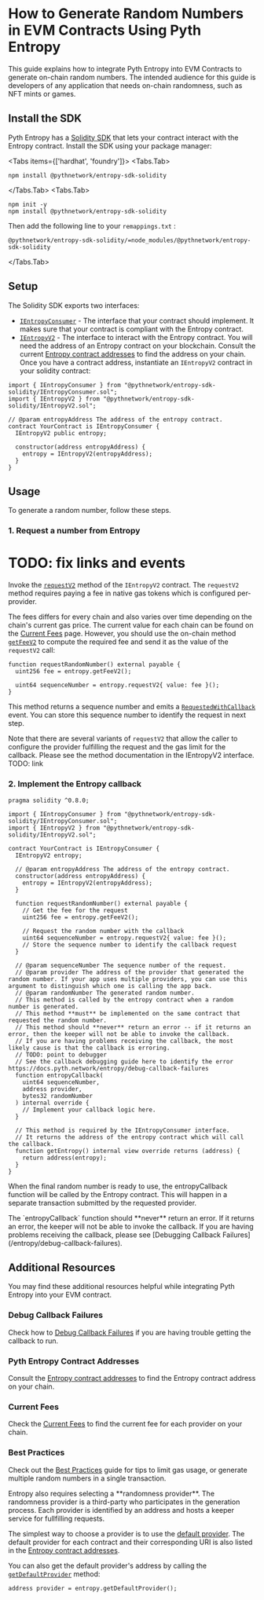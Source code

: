 
# How to Generate Random Numbers in EVM Contracts Using Pyth Entropy

This guide explains how to integrate Pyth Entropy into EVM Contracts to generate on-chain random numbers.
The intended audience for this guide is developers of any application that needs on-chain randomness, such as NFT mints or games.

## Install the SDK

Pyth Entropy has a [Solidity SDK](https://github.com/pyth-network/pyth-crosschain/tree/main/target_chains/ethereum/entropy_sdk/solidity) that lets your contract interact with the Entropy contract.
Install the SDK using your package manager:

<Tabs items={['hardhat', 'foundry']}>
<Tabs.Tab>
```shell copy
npm install @pythnetwork/entropy-sdk-solidity
```
</Tabs.Tab>
<Tabs.Tab>
```shell copy
npm init -y
npm install @pythnetwork/entropy-sdk-solidity
```

Then add the following line to your `remappings.txt` :

```text copy
@pythnetwork/entropy-sdk-solidity/=node_modules/@pythnetwork/entropy-sdk-solidity
```

</Tabs.Tab>
</Tabs>

## Setup

The Solidity SDK exports two interfaces:

- [`IEntropyConsumer`](https://github.com/pyth-network/pyth-crosschain/blob/main/target_chains/ethereum/entropy_sdk/solidity/IEntropyConsumer.sol) - The interface that your contract should implement. It makes sure that your contract is compliant with the Entropy contract.
- [`IEntropyV2`](https://github.com/pyth-network/pyth-crosschain/blob/main/target_chains/ethereum/entropy_sdk/solidity/IEntropyV2.sol) - The interface to interact with the Entropy contract.
  You will need the address of an Entropy contract on your blockchain.
  Consult the current [Entropy contract addresses](../contract-addresses) to find the address on your chain.
  Once you have a contract address, instantiate an `IEntropyV2` contract in your solidity contract:

```solidity copy
import { IEntropyConsumer } from "@pythnetwork/entropy-sdk-solidity/IEntropyConsumer.sol";
import { IEntropyV2 } from "@pythnetwork/entropy-sdk-solidity/IEntropyV2.sol";

// @param entropyAddress The address of the entropy contract.
contract YourContract is IEntropyConsumer {
  IEntropyV2 public entropy;

  constructor(address entropyAddress) {
    entropy = IEntropyV2(entropyAddress);
  }
}

```

## Usage

To generate a random number, follow these steps.

### 1. Request a number from Entropy

# TODO: fix links and events

Invoke the [`requestV2`](https://github.com/pyth-network/pyth-crosschain/blob/main/target_chains/ethereum/entropy_sdk/solidity/IEntropy.sol#L83) method of the `IEntropyV2` contract.
The `requestV2` method requires paying a fee in native gas tokens which is configured per-provider.

The fees differs for every chain and also varies over time depending on the chain's current gas price.
The current value for each chain can be found on the [Current Fees](../current-fees) page.
However, you should use the on-chain method [`getFeeV2`](https://github.com/pyth-network/pyth-crosschain/blob/main/target_chains/ethereum/entropy_sdk/solidity/IEntropy.sol#L101) to compute the required fee and send it as the value of the `requestV2` call:

```solidity copy
function requestRandomNumber() external payable {
  uint256 fee = entropy.getFeeV2();

  uint64 sequenceNumber = entropy.requestV2{ value: fee }();
}

```

This method returns a sequence number and emits a [`RequestedWithCallback`](https://github.com/pyth-network/pyth-crosschain/blob/main/target_chains/ethereum/entropy_sdk/solidity/EntropyEvents.sol#L10) event. You can store this sequence number to identify the request in next step.

Note that there are several variants of `requestV2` that allow the caller to configure the provider fulfilling the request and the gas limit for the callback.
Please see the method documentation in the IEntropyV2 interface. TODO: link

### 2. Implement the Entropy callback

```solidity {28-42} copy
pragma solidity ^0.8.0;

import { IEntropyConsumer } from "@pythnetwork/entropy-sdk-solidity/IEntropyConsumer.sol";
import { IEntropyV2 } from "@pythnetwork/entropy-sdk-solidity/IEntropyV2.sol";

contract YourContract is IEntropyConsumer {
  IEntropyV2 entropy;

  // @param entropyAddress The address of the entropy contract.
  constructor(address entropyAddress) {
    entropy = IEntropyV2(entropyAddress);
  }

  function requestRandomNumber() external payable {
    // Get the fee for the request
    uint256 fee = entropy.getFeeV2();

    // Request the random number with the callback
    uint64 sequenceNumber = entropy.requestV2{ value: fee }();
    // Store the sequence number to identify the callback request
  }

  // @param sequenceNumber The sequence number of the request.
  // @param provider The address of the provider that generated the random number. If your app uses multiple providers, you can use this argument to distinguish which one is calling the app back.
  // @param randomNumber The generated random number.
  // This method is called by the entropy contract when a random number is generated.
  // This method **must** be implemented on the same contract that requested the random number.
  // This method should **never** return an error -- if it returns an error, then the keeper will not be able to invoke the callback.
  // If you are having problems receiving the callback, the most likely cause is that the callback is erroring.
  // TODO: point to debugger
  // See the callback debugging guide here to identify the error https://docs.pyth.network/entropy/debug-callback-failures
  function entropyCallback(
    uint64 sequenceNumber,
    address provider,
    bytes32 randomNumber
  ) internal override {
    // Implement your callback logic here.
  }

  // This method is required by the IEntropyConsumer interface.
  // It returns the address of the entropy contract which will call the callback.
  function getEntropy() internal view override returns (address) {
    return address(entropy);
  }
}

```

When the final random number is ready to use, the entropyCallback function will be called by the Entropy contract. This will happen in a separate transaction submitted by the requested provider.

<Callout type="warning" emoji="⚠️">
  The `entropyCallback` function should **never** return an error. If it returns
  an error, the keeper will not be able to invoke the callback. If you are
  having problems receiving the callback, please see [Debugging Callback
  Failures](/entropy/debug-callback-failures).
</Callout>

## Additional Resources

You may find these additional resources helpful while integrating Pyth Entropy into your EVM contract.

### Debug Callback Failures

Check how to [Debug Callback Failures](../debug-callback-failures) if you are having trouble getting the callback to run.

### Pyth Entropy Contract Addresses

Consult the [Entropy contract addresses](../contract-addresses) to find the Entropy contract address on your chain.

### Current Fees

Check the [Current Fees](../current-fees) to find the current fee for each provider on your chain.

### Best Practices

Check out the [Best Practices](../best-practices) guide for tips to limit gas usage, or generate multiple random numbers in a single transaction.

<Callout type="info">
Entropy also requires selecting a **randomness provider**. The randomness provider is a third-party
who participates in the generation process. Each provider is identified by an address and hosts
a keeper service for fullfilling requests.

The simplest way to choose a provider is to use the [default provider](../contract-addresses).
The default provider for each contract and their corresponding URI is also listed in the
[Entropy contract addresses](../contract-addresses).

</Callout>

You can also get the default provider's address by calling the [`getDefaultProvider`](https://github.com/pyth-network/pyth-crosschain/blob/f8ebeb6af31d98f94ce73edade6da2ebab7b2456/target_chains/ethereum/entropy_sdk/solidity/IEntropy.sol#L94) method:

```solidity copy
address provider = entropy.getDefaultProvider();
```
